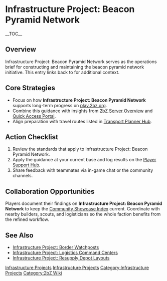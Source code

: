 {{Short description|Infrastructure Project: Beacon Pyramid Network serves as the operations brief for constructing and maintaining the beacon pyramid network initiative}}
= Infrastructure Project: Beacon Pyramid Network =
{{2bZ Navbox}}
__TOC__

== Overview ==
Infrastructure Project: Beacon Pyramid Network serves as the operations brief for
constructing and maintaining the beacon pyramid network initiative. This entry links back
to [[Category:Infrastructure Projects|Infrastructure Projects]] for additional context.

== Core Strategies ==
* Focus on how '''Infrastructure Project: Beacon Pyramid Network''' supports long-term progress on [[play.2bz.org]].
* Combine this guidance with insights from [[2bZ Server Overview]] and [[Quick Access Portal]].
* Align preparation with travel routes listed in [[Transport Planner Hub]].

== Action Checklist ==
# Review the [[Category:Infrastructure Projects|Infrastructure Projects]] standards that apply to Infrastructure Project: Beacon Pyramid Network.
# Apply the guidance at your current base and log results on the [[Player Support Hub]].
# Share feedback with teammates via in-game chat or the community channels.

== Collaboration Opportunities ==
Players document their findings on '''Infrastructure Project: Beacon Pyramid Network''' to
keep the [[Community Showcase Index]] current. Coordinate with nearby builders, scouts,
and logisticians so the whole faction benefits from the refined workflow.

== See Also ==
* [[Infrastructure Project: Border Watchposts]]
* [[Infrastructure Project: Logistics Command Centers]]
* [[Infrastructure Project: Resupply Depot Layouts]]

[[Category:Infrastructure Projects]]
[[Category:2bZ Wiki]]

